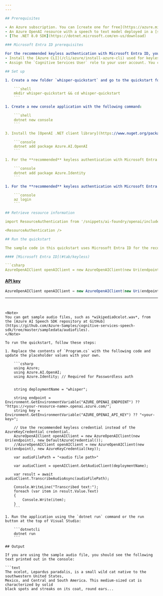 ```yaml
---
---

## Prerequisites

- An Azure subscription. You can [create one for free](https://azure.microsoft.com/free/cognitive-services?azure-portal=true).
- An Azure OpenAI resource with a speech to text model deployed in a [supported region](../concepts/models.md?tabs=standard-audio#standard-deployment-regional-models-by-endpoint). For more information, see [Create a resource and deploy a model with Azure OpenAI](../how-to/create-resource).
- [The .NET 8.0 SDK](https://dotnet.microsoft.com/en-us/download)

### Microsoft Entra ID prerequisites

For the recommended keyless authentication with Microsoft Entra ID, you need to:
- Install the [Azure CLI](/cli/azure/install-azure-cli) used for keyless authentication with Microsoft Entra ID.
- Assign the `Cognitive Services User` role to your user account. You can assign roles in the Azure portal under **Access control (IAM)** > **Add role assignment**.

## Set up

1. Create a new folder `whisper-quickstart` and go to the quickstart folder with the following command:

    ```shell
    mkdir whisper-quickstart && cd whisper-quickstart
    ```

1. Create a new console application with the following command:

    ```shell
    dotnet new console
    ```

3. Install the [OpenAI .NET client library](https://www.nuget.org/packages/Azure.AI.OpenAI/) with the [dotnet add package](/dotnet/core/tools/dotnet-add-package) command:

    ```console
    dotnet add package Azure.AI.OpenAI
    ```

1. For the **recommended** keyless authentication with Microsoft Entra ID, install the [Azure.Identity](https://www.nuget.org/packages/Azure.Identity) package with:

    ```console
    dotnet add package Azure.Identity
    ```

1. For the **recommended** keyless authentication with Microsoft Entra ID, sign in to Azure with the following command:

    ```console
    az login
    ```

## Retrieve resource information

import ResourceAuthentication from '/snippets/ai-foundry/openai/includes/resource-authentication.mdx'

<ResourceAuthentication />

## Run the quickstart

The sample code in this quickstart uses Microsoft Entra ID for the recommended keyless authentication. If you prefer to use an API key, you can replace the `DefaultAzureCredential` object with an `AzureKeyCredential` object. 

#### [Microsoft Entra ID](#tab/keyless)

```csharp
AzureOpenAIClient openAIClient = new AzureOpenAIClient(new Uri(endpoint), new DefaultAzureCredential()); 
```

#### [API key](#tab/api-key)

```csharp
AzureOpenAIClient openAIClient = new AzureOpenAIClient(new Uri(endpoint), new AzureKeyCredential(key));
```
---
```


<Note>
You can get sample audio files, such as *wikipediaOcelot.wav*, from the [Azure AI Speech SDK repository at GitHub](https://github.com/Azure-Samples/cognitive-services-speech-sdk/tree/master/sampledata/audiofiles).
</Note>

To run the quickstart, follow these steps:

1. Replace the contents of `Program.cs` with the following code and update the placeholder values with your own.
    
    ```csharp
    using Azure;
    using Azure.AI.OpenAI;
    using Azure.Identity; // Required for Passwordless auth
    
    
    string deploymentName = "whisper";
    
    string endpoint = Environment.GetEnvironmentVariable("AZURE_OPENAI_ENDPOINT") ?? "https://<your-resource-name>.openai.azure.com/";
    string key = Environment.GetEnvironmentVariable("AZURE_OPENAI_API_KEY") ?? "<your-key>";
    
    // Use the recommended keyless credential instead of the AzureKeyCredential credential.
    AzureOpenAIClient openAIClient = new AzureOpenAIClient(new Uri(endpoint), new DefaultAzureCredential()); 
    //AzureOpenAIClient openAIClient = new AzureOpenAIClient(new Uri(endpoint), new AzureKeyCredential(key));
    
    var audioFilePath = "<audio file path>"
    
    var audioClient = openAIClient.GetAudioClient(deploymentName);
    
    var result = await audioClient.TranscribeAudioAsync(audioFilePath);
    
    Console.WriteLine("Transcribed text:");
    foreach (var item in result.Value.Text)
    {
        Console.Write(item);
    }
    ```

1. Run the application using the `dotnet run` command or the run button at the top of Visual Studio:

    ```dotnetcli
    dotnet run
    ```

## Output

If you are using the sample audio file, you should see the following text printed out in the console:

```text
The ocelot, Lepardus paradalis, is a small wild cat native to the southwestern United States, 
Mexico, and Central and South America. This medium-sized cat is characterized by solid 
black spots and streaks on its coat, round ears...
```
